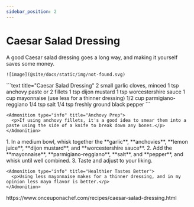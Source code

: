 ```yaml
---
sidebar_position: 2
---
```



# Caesar Salad Dressing

<Tabs>
  <TabItem value="photos" label="Photos" default>
    A good Caesar salad dressing goes a long way, and making it yourself saves some money.
    
    ![image](@site/docs/static/img/not-found.svg)
  </TabItem>

  <TabItem value="ingredients" label="Ingredients">
    ```text title="Caesar Salad Dressing"
    2 small garlic cloves, minced
    1 tsp anchovy paste or 2 fillets
    1 tsp dijon mustard
    1 tsp worcestershire sauce
    1 cup mayonnaise (use less for a thinner dressing)
    1/2 cup parmigiano-reggiano
    1/4 tsp salt
    1/4 tsp freshly ground black pepper
    ```

    <Admonition type="info" title="Anchovy Prep">
      <p>If using anchovy fillets, it's a good idea to smear them into a paste using the side of a knife to break down any bones.</p>
    </Admonition>
  </TabItem>

  <TabItem value="instructions" label="Instructions">
    1. In a medium bowl, whisk together the **garlic**, **anchovies**, **lemon juice**, **dijon mustard**, and **worcestershire sauce**.
    2. Add the **mayonnaise**, **parmigiano-reggiano**, **salt**, and **pepper**, and whisk until well combined.
    3. Taste and adjust to your liking.
    
    <Admonition type="info" title="Healthier Tastes Better">
      <p>Using less mayonnaise makes for a thinner dressing, and in my opinion less mayo flavor is better.</p>
    </Admonition>
  </TabItem>

  <TabItem value="references" label="References">
    https://www.onceuponachef.com/recipes/caesar-salad-dressing.html
  </TabItem>
</Tabs>

